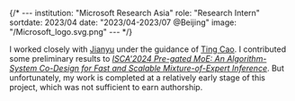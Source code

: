 {/* ---
institution: "Microsoft Research Asia"
role: "Research Intern"
sortdate: 2023/04
date: "2023/04-2023/07 @Beijing"
image: "/Microsoft_logo.svg.png"
--- */}

I worked closely with [Jianyu](https://kaleid-liner.github.io/about/more/) under the guidance of [Ting Cao](https://www.microsoft.com/en-us/research/people/ticao/).
I contributed some preliminary results to *[ISCA'2024 Pre-gated MoE: An Algorithm-System Co-Design for Fast and Scalable Mixture-of-Expert Inference](https://arxiv.org/abs/2308.12066)*.
But unfortunately, my work is completed at a relatively early stage of this project, which was not sufficient to earn authorship.